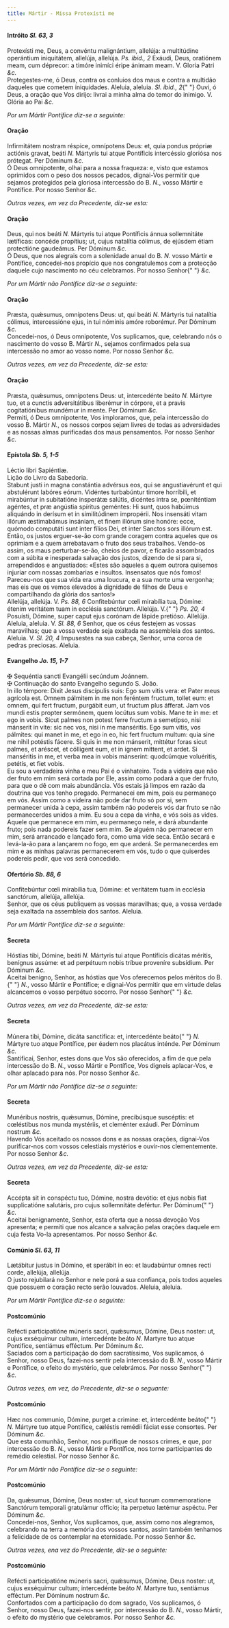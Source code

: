 ```yaml
---
title: Mártir - Missa Protexísti me
---
```


<h4 class="text-center">
  Intróito <em>Sl. 63, 3</em>
</h4>
<div class="container-fluid">
  <div class="row">
    <div class="col-6 dropcaps text-justify">
      Protexísti me, Deus, a convéntu malignántium, allelúja: a multitúdine
      operántium iniquitátem, allelúja, allelúja. <em>Ps. ibid., 2</em> Exáudi,
      Deus, oratiónem meam, cum déprecor: a timóre inimíci éripe ánimam meam. V.
      Gloria Patri <em>&c.</em>
    </div>
    <div class="col-6 dropcaps text-justify">
      Protegestes-me, ó Deus, contra os conluios dos maus e contra a multidão
      daqueles que cometem iniquidades. Aleluia, aleluia. <em>Sl. ibid., 2</em>{" "}
      Ouvi, ó Deus, a oração que Vos dirijo: livrai a minha alma do temor do
      inimigo. V. Glória ao Pai <em>&c.</em>
    </div>
  </div>
</div>

<em>Por um Mártir Pontífice diz-se a seguinte:</em>

<h4 class="text-center">Oração</h4>
<div class="container-fluid">
  <div class="row">
    <div class="col-6 dropcaps text-justify">
      Infirmitátem nostram réspice, omnípotens Deus: et, quia pondus própriæ
      actiónis gravat, beáti <em>N. </em>Mártyris tui atque Pontíficis
      intercéssio gloriósa nos prótegat. Per Dóminum <em>&c.</em>
    </div>
    <div class="col-6 dropcaps text-justify">
      Ó Deus omnipotente, olhai para a nossa fraqueza: e, visto que estamos
      oprimidos com o peso dos nossos pecados, dignai-Vos permitir que sejamos
      protegidos pela gloriosa intercessão do B. <em>N.</em>, vosso Mártir e
      Pontífice. Por nosso Senhor <em>&c.</em>
    </div>
  </div>
</div>

<em>Outras vezes, em vez da Precedente, diz-se esta:</em>

<h4 class="text-center">Oração</h4>
<div class="container-fluid">
  <div class="row">
    <div class="col-6 dropcaps text-justify">
      Deus, qui nos beáti <em>N. </em>Mártyris tui atque Pontíficis ánnua
      sollemnitáte lætíficas: concéde propítius; ut, cujus natalítia cólímus, de
      ejúsdem étiam protectióne gaudeámus. Per Dóminum <em>&c.</em>
    </div>
    <div class="col-6 dropcaps text-justify">
      Ó Deus, que nos alegrais com a solenidade anual do B. <em>N. </em>vosso
      Mártir e Pontífice, concedei-nos propício que nos congratulemos com a
      protecção daquele cujo nascimento no céu celebramos. Por nosso Senhor{" "}
      <em>&c.</em>
    </div>
  </div>
</div>

<em>Por um Mártir não Pontífice diz-se a seguinte:</em>

<h4 class="text-center">Oração</h4>
<div class="container-fluid">
  <div class="row">
    <div class="col-6 dropcaps text-justify">
      Præsta, quǽsumus, omnípotens Deus: ut, qui beáti <em>N. </em>Mártyris tui
      natalítia cólimus, intercessióne ejus, in tui nóminis amóre roborémur. Per
      Dóminum <em>&c.</em>
    </div>
    <div class="col-6 dropcaps text-justify">
      Concedei-nos, ó Deus omnipotente, Vos suplicamos, que, celebrando nós o
      nascimento do vosso B. Mártir <em>N.</em>, sejamos confirmados pela sua
      intercessão no amor ao vosso nome. Por nosso Senhor <em>&c.</em>
    </div>
  </div>
</div>

<em>Outras vezes, em vez da Precedente, diz-se esta:</em>

<h4 class="text-center">Oração</h4>
<div class="container-fluid">
  <div class="row">
    <div class="col-6 dropcaps text-justify">
      Præsta, quǽsumus, omnípotens Deus: ut, intercedénte beáto <em>N. </em>
      Mártyre tuo, et a cunctis adversitátibus liberémur in córpore, et a pravis
      cogitatiónibus mundémur in mente. Per Dóminum <em>&c.</em>
    </div>
    <div class="col-6 dropcaps text-justify">
      Permiti, ó Deus omnipotente, Vos imploramos, que, pela intercessão do
      vosso B. Mártir <em>N.</em>, os nossos corpos sejam livres de todas as
      adversidades e as nossas almas purificadas dos maus pensamentos. Por nosso
      Senhor <em>&c.</em>
    </div>
  </div>
</div>

<h4 class="text-center">
  Epístola <em>Sb. 5, 1-5</em>
</h4>
<div class="container-fluid">
  <div class="row">
    <div class="col-6 text-justify">Léctio libri Sapiéntiæ.</div>
    <div class="col-6 text-justify">Lição do Livro da Sabedoria.</div>
    <div class="col-6 dropcaps text-justify">
      Stabunt justi in magna constántia advérsus eos, qui se angustiavérunt et
      qui abstulérunt labóres eórum. Vidéntes turbabúntur timore horríbili, et
      mirabúntur in subitatióne insperátæ salútis, dicéntes intra se,
      pœniténtiam agéntes, et præ angústia spíritus geméntes: Hi sunt, quos
      habúimus aliquándo in derísum et in similitúdinem impropérii. Nos
      insensáti vitam illórum æstimabámus insániam, et finem illórum sine
      honóre: ecce, quómodo computáti sunt inter fílios Dei, et inter Sanctos
      sors illórum est.
    </div>
    <div class="col-6 dropcaps text-justify">
      Então, os justos erguer-se-ão com grande coragem contra aqueles que os
      oprimiam e a quem arrebatavam o fruto dos seus trabalhos. Vendo-os assim,
      os maus perturbar-se-ão, cheios de pavor, e ficarão assombrados com a
      súbita e inesperada salvação dos justos, dizendo de si para si,
      arrependidos e angustiados: «Estes são aqueles a quem outrora quisemos
      injuriar com nossas zombarias e insultos. Insensatos que nós fomos!
      Pareceu-nos que sua vida era uma loucura, e a sua morte uma vergonha; mas
      eis que os vemos elevados à dignidade de filhos de Deus e compartilhando
      da glória dos santos!»
    </div>
  </div>
</div>

<div class="container-fluid">
  <div class="row">
    <div class="col-6 text-justify">
      Allelúja, allelúja. V. <em>Ps. 88, 6</em> Confitebúntur cœli mirabília
      tua, Dómine: étenim veritátem tuam in ecclésia sanctórum. Allelúja. V.{" "}
      <em>Ps. 20, 4</em> Posuísti, Dómine, super caput ejus corónam de lápide
      pretióso. Allelúja.
    </div>
    <div class="col-6 text-justify">
      Aleluia, aleluia. V. <em>Sl. 88, 6</em> Senhor, que os céus festejem as
      vossas maravilhas; que a vossa verdade seja exaltada na assembleia dos
      santos. Aleluia. V. <em>Sl. 20, 4</em> Impusestes na sua cabeça, Senhor,
      uma coroa de pedras preciosas. Aleluia.
    </div>
  </div>
</div>

<h4 class="text-center">
  Evangelho <em>Jo. 15, 1-7</em>
</h4>
<div class="container-fluid">
  <div class="row">
    <div class="col-6 text-justify">
      <span class="text-danger">&#10016;</span> Sequéntia sancti Evangélii
      secúndum Joánnem.
    </div>
    <div class="col-6 text-justify">
      <span class="text-danger">&#10016;</span> Continuação do santo Evangelho
      segundo S. João.
    </div>
    <div class="col-6 dropcaps text-justify">
      In illo témpore: Dixit Jesus discípulis suis: Ego sum vitis vera: et Pater
      meus agrícola est. Omnem pálmitem in me non feréntem fructum, tollet eum:
      et omnem, qui fert fructum, purgábit eum, ut fructum plus áfferat. Jam vos
      mundi estis propter sermónem, quem locútus sum vobis. Mane te in me: et
      ego in vobis. Sicut palmes non potest ferre fructum a semetípso, nisi
      mánserit in vite: sic nec vos, nisi in me manséritis. Ego sum vitis, vos
      pálmites: qui manet in me, et ego in eo, hic fert fructum multum: quia
      sine me nihil potéstis fácere. Si quis in me non mánserit, mittétur foras
      sicut palmes, et aréscet, et cólligent eum, et in ignem mittent, et ardet.
      Si manséritis in me, et verba mea in vobis mánserint: quodcúmque
      voluéritis, petétis, et fiet vobis.
    </div>
    <div class="col-6 dropcaps text-justify">
      Eu sou a verdadeira vinha e meu Pai é o vinhateiro. Toda a videira que não
      der fruto em mim será cortada por Ele, assim como podará a que der fruto,
      para que o dê com mais abundância. Vós estais já limpos em razão da
      doutrina que vos tenho pregado. Permanecei em mim, pois eu permaneço em
      vós. Assim como a videira não pode dar fruto só por si, sem permanecer
      unida à cepa, assim também não podereis vós dar fruto se não permanecerdes
      unidos a mim. Eu sou a cepa da vinha, e vós sois as vides. Aquele que
      permanece em mim, eu permaneço nele, e dará abundante fruto; pois nada
      podereis fazer sem mim. Se alguém não permanecer em mim, será arrancado e
      lançado fora, como uma vide seca. Então secará e levá-la-ão para a
      lançarem no fogo, em que arderá. Se permanecerdes em mim e as minhas
      palavras permanecerem em vós, tudo o que quiserdes podereis pedir, que vos
      será concedido.
    </div>
  </div>
</div>

<h4 class="text-center">
  Ofertório <em>Sb. 88, 6</em>
</h4>
<div class="container-fluid">
  <div class="row">
    <div class="col-6 dropcaps text-justify">
      Confitebúntur cœli mirabília tua, Dómine: et veritátem tuam in ecclésia
      sanctórum, allelúja, allelúja.
    </div>
    <div class="col-6 dropcaps text-justify">
      Senhor, que os céus publiquem as vossas maravilhas; que, a vossa verdade
      seja exaltada na assembleia dos santos. Aleluia.
    </div>
  </div>
</div>

<em>Por um Mártir Pontífice diz-se a seguinte:</em>

<h4 class="text-center">Secreta</h4>
<div class="container-fluid">
  <div class="row">
    <div class="col-6 dropcaps text-justify">
      Hóstias tibi, Dómine, beáti <em>N. </em>Mártyris tui atque Pontíficis
      dicátas méritis, benígnus assúme: et ad perpétuum nobis tríbue proveníre
      subsídium. Per Dóminum <em>&c.</em>
    </div>
    <div class="col-6 dropcaps text-justify">
      Aceitai benigno, Senhor, as hóstias que Vos oferecemos pelos méritos do B.{" "}
      <em>N.</em>, vosso Mártir e Pontífice; e dignai-Vos permitir que em
      virtude delas alcancemos o vosso perpétuo socorro. Por nosso Senhor{" "}
      <em>&c.</em>
    </div>
  </div>
</div>

<em>Outras vezes, em vez da Precedente, diz-se esta:</em>

<h4 class="text-center">Secreta</h4>
<div class="container-fluid">
  <div class="row">
    <div class="col-6 dropcaps text-justify">
      Múnera tibi, Dómine, dicáta sanctífica: et, intercedénte beáto{" "}
      <em>N. </em>Mártyre tuo atque Pontífice, per éadem nos placátus inténde.
      Per Dóminum <em>&c.</em>
    </div>
    <div class="col-6 dropcaps text-justify">
      Santificai, Senhor, estes dons que Vos são oferecidos, a fim de que pela
      intercessão do B. <em>N.</em>, vosso Mártir e Pontífice, Vos digneis
      aplacar-Vos, e olhar aplacado para nós. Por nosso Senhor <em>&c.</em>
    </div>
  </div>
</div>

<em>Por um Mártir não Pontífice diz-se a seguinte:</em>

<h4 class="text-center">Secreta</h4>
<div class="container-fluid">
  <div class="row">
    <div class="col-6 dropcaps text-justify">
      Munéribus nostris, quǽsumus, Dómine, precibúsque suscéptis: et cœléstibus
      nos munda mystériis, et cleménter exáudi. Per Dóminum nostrum <em>&c.</em>
    </div>
    <div class="col-6 dropcaps text-justify">
      Havendo Vós aceitado os nossos dons e as nossas orações, dignai-Vos
      purificar-nos com vossos celestiais mystérios e ouvir-nos clementemente.
      Por nosso Senhor <em>&c.</em>
    </div>
  </div>
</div>

<em>Outras vezes, em vez da Precedente, diz-se esta:</em>

<h4 class="text-center">Secreta</h4>
<div class="container-fluid">
  <div class="row">
    <div class="col-6 dropcaps text-justify">
      Accépta sit in conspéctu tuo, Dómine, nostra devótio: et ejus nobis fiat
      supplicatióne salutáris, pro cujus sollemnitáte defértur. Per Dóminum{" "}
      <em>&c.</em>
    </div>
    <div class="col-6 dropcaps text-justify">
      Aceitai benignamente, Senhor, esta oferta que a nossa devoção Vos
      apresenta; e permiti que nos alcance a salvação pelas orações daquele em
      cuja festa Vo-la apresentamos. Por nosso Senhor <em>&c.</em>
    </div>
  </div>
</div>

<h4 class="text-center">
  Comúnio <em>Sl. 63, 11</em>
</h4>
<div class="container-fluid">
  <div class="row">
    <div class="col-6 dropcaps text-justify">
      Lætábitur justus in Dómino, et sperábit in eo: et laudabúntur omnes recti
      corde, allelúja, allelúja.
    </div>
    <div class="col-6 dropcaps text-justify">
      O justo rejubilará no Senhor e nele porá a sua confiança, pois todos
      aqueles que possuem o coração recto serão louvados. Aleluia, aleluia.
    </div>
  </div>
</div>

<em>Por um Mártir Pontífice diz-se o seguinte:</em>

<h4 class="text-center">Postcomúnio</h4>
<div class="container-fluid">
  <div class="row">
    <div class="col-6 dropcaps text-justify">
      Refécti participatióne múneris sacri, quǽsumus, Dómine, Deus noster: ut,
      cujus exséquimur cultum, intercedénte beáto <em>N. </em>Martyre tuo atque
      Pontifice, sentiámus efféctum. Per Dóminum <em>&c.</em>
    </div>
    <div class="col-6 dropcaps text-justify">
      Saciados com a participação do dom sacratíssimo, Vos suplicamos, ó Senhor,
      nosso Deus, fazei-nos sentir pela intercessão do B. <em>N.</em>, vosso
      Mártir e Pontífice, o efeito do mystério, que celebrámos. Por nosso Senhor{" "}
      <em>&c.</em>
    </div>
  </div>
</div>

<em>Outras vezes, em vez, do Precedente, diz-se o seguante:</em>

<h4 class="text-center">Postcomúnio</h4>
<div class="container-fluid">
  <div class="row">
    <div class="col-6 dropcaps text-justify">
      Hæc nos communio, Dómine, purget a crimine: et, intercedénte beáto{" "}
      <em>N. </em>Mártyre tuo atque Pontifice, cæléstis remédii fáciat esse
      consortes. Per Dóminum <em>&c.</em>
    </div>
    <div class="col-6 dropcaps text-justify">
      Que esta comunhão, Senhor, nos purifique de nossos crimes, e que, por
      intercessão do B. <em>N.</em>, vosso Mártir e Pontífice, nos torne
      participantes do remédio celestial. Por nosso Senhor <em>&c.</em>
    </div>
  </div>
</div>

<em>Por um Mártir não Pontífice diz-se o seguinte:</em>

<h4 class="text-center">Postcomúnio</h4>
<div class="container-fluid">
  <div class="row">
    <div class="col-6 dropcaps text-justify">
      Da, quǽsumus, Dómine, Deus noster: ut, sicut tuorum commemoratione
      Sanctórum temporali gratulámur officio; ita perpetuo lætémur aspéctu. Per
      Dóminum <em>&c.</em>
    </div>
    <div class="col-6 dropcaps text-justify">
      Concedei-nos, Senhor, Vos suplicamos, que, assim como nos alegramos,
      celebrando na terra a memória dos vossos santos, assim também tenhamos a
      felicidade de os contemplar na eternidade. Por nosso Senhor <em>&c.</em>
    </div>
  </div>
</div>

<em>Outras vezes, ena vez do Precedente, diz-se o seguinte:</em>

<h4 class="text-center">Postcomúnio</h4>
<div class="container-fluid">
  <div class="row">
    <div class="col-6 dropcaps text-justify">
      Refécti participatióne múneris sacri, quǽsumus, Dómine, Deus noster: ut,
      cujus exséquimur cultum; intercedénte beáto <em>N. </em>Martyre tuo,
      sentiámus efféctum. Per Dóminum nostrum <em>&c.</em>
    </div>
    <div class="col-6 dropcaps text-justify">
      Confortados com a participação do dom sagrado, Vos suplicamos, ó Senhor,
      nosso Deus, fazei-nos sentir, por intercessão do B. <em>N.</em>, vosso
      Mártir, o efeito do mystério que celebramos. Por nosso Senhor <em>&c.</em>
    </div>
  </div>
</div>
